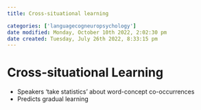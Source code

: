 ```yaml
---
title: Cross-situational learning

categories: ['languagecogneuropsychology']
date modified: Monday, October 10th 2022, 2:02:30 pm
date created: Tuesday, July 26th 2022, 8:33:15 pm
---
```


# Cross-situational Learning
- Speakers 'take statistics' about word-concept co-occurrences
- Predicts gradual learning



